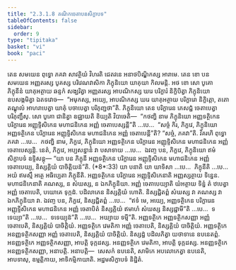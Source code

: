 ```yaml
---
title: "2.3.1.8 គណិកចេតាបនសិក្ខាបទ"
tableOfContents: false
sidebar:
  order: 9
type: "tipitaka"
basket: "vi"
book: "paci"
---
```



<DynamicBreadcrumb />

<Division number="768" book="paci">

<Paragraph number="2506" book="paci">
តេន សមយេន ពុទ្ធោ ភគវា សាវត្ថិយំ វិហរតិ ជេតវនេ អនាថបិណ្ឌិកស្ស អារាមេ. តេន ខោ បន សមយេន អញ្ញតរស្ស បូគស្ស បរិវេណវាសិកា ភិក្ខុនិយោ យាគុយា កិលមន្តិ. អថ ខោ សោ បូគោ ភិក្ខុនីនំ យាគុអត្ថាយ ឆន្ទកំ សង្ឃរិត្វា អញ្ញតរស្ស អាបណិកស្ស ឃរេ បរិក្ខារំ និក្ខិបិត្វា ភិក្ខុនិយោ ឧបសង្កមិត្វា ឯតទវោច—  “អមុកស្ស, អយ្យេ, អាបណិកស្ស ឃរេ យាគុអត្ថាយ បរិក្ខារោ និក្ខិត្តោ, តតោ តណ្ឌុលំ អាហរាបេត្វា យាគុំ បចាបេត្វា បរិភុញ្ជថា”តិ. ភិក្ខុនិយោ តេន បរិក្ខារេន ភេសជ្ជំ ចេតាបេត្វា បរិភុញ្ជឹសុ.
</Paragraph>

<Paragraph number="2507" book="paci">
សោ បូគោ ជានិត្វា ឧជ្ឈាយតិ ខិយ្យតិ វិបាចេតិ—  “កថញ្ហិ នាម ភិក្ខុនិយោ អញ្ញទត្ថិកេន បរិក្ខារេន អញ្ញុទ្ទិសិកេន មហាជនិកេន អញ្ញំ ចេតាបេស្សន្តី”តិ …បេ…  “សច្ចំ កិរ, ភិក្ខវេ, ភិក្ខុនិយោ អញ្ញទត្ថិកេន បរិក្ខារេន អញ្ញុទ្ទិសិកេន មហាជនិកេន អញ្ញំ ចេតាបេន្តី”តិ? “សច្ចំ, ភគវា”តិ. វិគរហិ ពុទ្ធោ ភគវា …បេ…  កថញ្ហិ នាម, ភិក្ខវេ, ភិក្ខុនិយោ អញ្ញទត្ថិកេន បរិក្ខារេន អញ្ញុទ្ទិសិកេន មហាជនិកេន អញ្ញំ ចេតាបេស្សន្តិ. នេតំ, ភិក្ខវេ, អប្បសន្នានំ វា បសាទាយ …បេ…  ឯវញ្ច បន, ភិក្ខវេ, ភិក្ខុនិយោ ឥមំ សិក្ខាបទំ ឧទ្ទិសន្តុ—
</Paragraph>

</Division>
<Division number="769" book="paci">

<Paragraph number="2508" book="paci">
<Emphasis>“យា បន ភិក្ខុនី អញ្ញទត្ថិកេន បរិក្ខារេន អញ្ញុទ្ទិសិកេន មហាជនិកេន អញ្ញំ ចេតាបេយ្យ, និស្សគ្គិយំ បាចិត្តិយន៑”</Emphasis>តិ. (*8*:<Emphasis>33</Emphasis>)
</Paragraph>

</Division>
<Division number="770" book="paci">

<Paragraph number="2509" book="paci">
<Emphasis>យា បនា</Emphasis>តិ យា យាទិសា …បេ…  <Emphasis>ភិក្ខុនី</Emphasis>តិ …បេ…  អយំ ឥមស្មឹ អត្ថេ អធិប្បេតា ភិក្ខុនីតិ.
</Paragraph>

<Paragraph number="2510" book="paci">
<Emphasis>អញ្ញទត្ថិកេន បរិក្ខារេន អញ្ញុទ្ទិសិកេនា</Emphasis>តិ អញ្ញស្សត្ថាយ ទិន្នេន.
</Paragraph>

<Paragraph number="2511" book="paci">
<Emphasis>មហាជនិកេនា</Emphasis>តិ គណស្ស, ន សំឃស្ស, ន ឯកភិក្ខុនិយា.
</Paragraph>

<Paragraph number="2512" book="paci">
<Emphasis>អញ្ញំ ចេតាបេយ្យា</Emphasis>តិ យំអត្ថាយ ទិន្នំ តំ ឋបេត្វា អញ្ញំ ចេតាបេតិ, បយោគេ ទុក្កដំ. បដិលាភេន និស្សគ្គិយំ ហោតិ. និស្សជ្ជិតព្ពំ សំឃស្ស វា គណស្ស វា ឯកភិក្ខុនិយា វា. ឯវញ្ច បន, ភិក្ខវេ, និស្សជ្ជិតព្ពំ …បេ…  “ឥទំ មេ, អយ្យេ, អញ្ញទត្ថិកេន បរិក្ខារេន អញ្ញុទ្ទិសិកេន មហាជនិកេន អញ្ញំ ចេតាបិតំ និស្សគ្គិយំ ឥមាហំ សំឃស្ស និស្សជ្ជាមី”តិ …បេ…  ទទេយ្យា”តិ …បេ…  ទទេយ្យុន៑”តិ …បេ…  អយ្យាយ ទម្មី”តិ.
</Paragraph>

</Division>
<Division number="771" book="paci">

<Paragraph number="2513" book="paci">
អញ្ញទត្ថិកេ អញ្ញទត្ថិកសញ្ញា អញ្ញំ ចេតាបេតិ, និស្សគ្គិយំ បាចិត្តិយំ. អញ្ញទត្ថិកេ វេមតិកា អញ្ញំ ចេតាបេតិ, និស្សគ្គិយំ បាចិត្តិយំ. អញ្ញទត្ថិកេ អនញ្ញទត្ថិកសញ្ញា អញ្ញំ ចេតាបេតិ, និស្សគ្គិយំ បាចិត្តិយំ. និស្សដ្ឋំ បដិលភិត្វា យថាទានេ ឧបនេតព្ពំ.
</Paragraph>

<Paragraph number="2514" book="paci">
អនញ្ញទត្ថិកេ អញ្ញទត្ថិកសញ្ញា, អាបត្តិ ទុក្កដស្ស. អនញ្ញទត្ថិកេ វេមតិកា, អាបត្តិ ទុក្កដស្ស. អនញ្ញទត្ថិកេ អនញ្ញទត្ថិកសញ្ញា, អនាបត្តិ.
</Paragraph>

</Division>
<Division number="772" book="paci">

<Paragraph number="2515" book="paci">
អនាបត្តិ—  សេសកំ ឧបនេតិ, សាមិកេ អបលោកេត្វា ឧបនេតិ, អាបទាសុ, ឧម្មត្តិកាយ, អាទិកម្មិកាយាតិ.

</Paragraph>
</Division>

<Paragraph number="2516" type="center" book="paci">
អដ្ឋមសិក្ខាបទំ និដ្ឋិតំ.
</Paragraph>